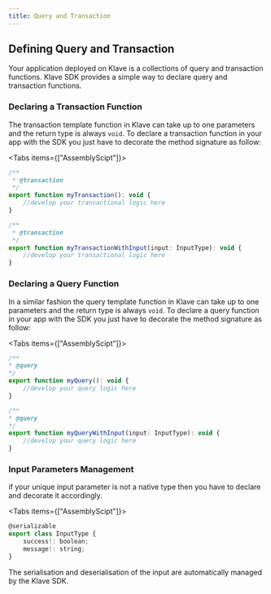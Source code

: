 ```yaml
---
title: Query and Transaction
---
```



## Defining Query and Transaction

Your application deployed on Klave is a collections of query and transaction functions. Klave SDK provides a simple way to declare query and transaction functions.

### Declaring a Transaction Function

The transaction template function in Klave can take up to one parameters and the return type is always `void`.
To declare a transaction function in your app with the SDK you just have to decorate the method signature as follow:

<Tabs items={["AssemblyScipt"]}>
  <Tab>
```js copy
/**
 * @transaction
 */
export function myTransaction(): void {
    //develop your transactional logic here
}

/**
 * @transaction
 */
export function myTransactionWithInput(input: InputType): void {
    //develop your transactional logic here
}
```
  </Tab>
</Tabs>

### Declaring a Query Function

In a similar fashion the query template function in Klave can take up to one parameters and the return type is always `void`.
To declare a query function in your app with the SDK you just have to decorate the method signature as follow:

<Tabs items={["AssemblyScipt"]}>
  <Tab>
```js copy
/**
* @query
*/
export function myQuery(): void {
    //develop your query logic here
}

/**
* @query
*/
export function myQueryWithInput(input: InputType): void {
    //develop your query logic here
}
```
  </Tab>
</Tabs>

### Input Parameters Management

if your unique input parameter is not a native type then you have to declare and decorate it accordingly.

<Tabs items={["AssemblyScipt"]}>
  <Tab>
```js
@serializable
export class InputType {
    success!: boolean;
    message!: string;
}
```
  </Tab>
</Tabs>

The serialisation and deserialisation of the input are automatically managed by the Klave SDK.